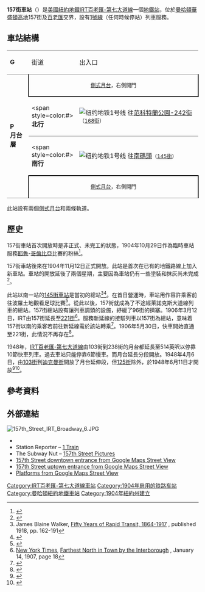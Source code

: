 {{noteTA
|1=zh-hans:终点站; zh-tw:終點站; zh-hk:總站;
|2=zh-hans:客运总站; zh-tw:客運總站; zh-hk:客運總站;
|3=zh-hans:大中央总站; zh-tw:大中央總站; zh-hk:大中央總站;
}}
{{Infobox NYCS
| name = 157街<br />{{lang|en|157th Street}}
| image = 157th Street IRT Broadway 2.JPG
| image_caption = 往242街方向月台南望
| bg_color = #E20F00
| address = 紐約州紐約市曼哈頓區西157街及百老匯
| borough = [[曼哈頓|曼哈頓]]
| locale = [[華盛頓高地|華盛頓高地]]
| coordinates = {{coord|40.834|N|73.944|W|display=inline,title|source:nlwiki}}
| division = IRT
| line = [[IRT百老匯-第七大道線|IRT百老匯-第七大道線]]
| service = Broadway-Seventh north
| connection = {{bus icon}} '''[[MTA區域巴士營運|NYCT巴士]]'''：M4、M5、Bx6
| platforms = 2個[[側式月台|側式月台]]
| tracks = 2條
| structure = 地下
| open_date = {{start date and age|1904|11|12}}
| wifi = yes
| code = 303
| passengers = 3,542,519<ref name="2016-rider">{{NYCS const|riderref}}</ref>
| pass_year = 2016
| pass_percent = 0.7
| rank = 145
| next_north = {{NYCS next | station=168街 | line=IRT百老匯-第七大道線 | service=Broadway-Seventh north}}
| next_south = {{NYCS next | type=普通 | line=IRT百老匯-第七大道線 | station=145街 | service=Broadway-Seventh north local}}<br>{{NYCS next | type=快速 | line=IRT百老匯-第七大道線 | station=96街 | service=Broadway–Seventh north express}}
| legend = {{NYCS infobox legend|alltimes}}
}}

'''157街車站'''（{{lang-en|157th Street station}}）是[[美國|美國]][[紐約地鐵|紐約地鐵]][[IRT百老匯-第七大道線|IRT百老匯-第七大道線]]一個[[地鐵站|地鐵站]]，位於[[曼哈頓|曼哈頓]][[華盛頓高地|華盛頓高地]]157街及[[百老匯|百老匯]]交界，設有[[紐約地鐵1號線|1號線]]（任何時候停站）列車服務。

== 車站結構 ==
{{Stack|float=right|
{{Routemap
|title=軌道配置圖
|title-bg=#{{NYCS color|1}}
|style=float:right;margin-left:10px;margin-top:10px;
|legend =track
|map=
utSTR!~MFADEg\utSTR!~MFADEg ~~ ~~ ~~往[[168街車站|168街]]
utSTRf\utSTRg
utSTR+BSr\utSTR+BSl
utSTR+BSr\utSTR+BSl
utSTR+BSr\utSTR+BSl
utSTR+BSr\utSTR+BSl
utSTRf\utSTRg
utSTR!~MFADEf\utSTR!~MFADEf ~~ ~~ ~~往[[145街車站_(IRT百老匯-第七大道線)|145街]]
}}
}}
{|cellspacing=0 cellpadding=3
|style="border-top:solid 1px gray;" valign=top width=50|'''G'''
|style="border-top:solid 1px gray;" width=100 valign=top|街道
|style="border-top:solid 1px gray;" width=400 valign=top|出入口<br>{{NYCS Platform Layout access}}
|-
|style="border-top:solid 1px gray;border-bottom:solid 1px gray;" rowspan=5 valign=top|'''P<br>月台層'''
|style="border-top:solid 1px gray;border-right:solid 2px black;border-left:solid 2px black;border-bottom:solid 2px black;" colspan=2 align=center|<small>[[側式月台|側式月台]]，右側開門</small>
|-
|<span style=color:#{{NYCS color|red}}>'''北行'''</span>
|{{arrow|L}} [[File:NYCS-bull-trans-1.svg|纽约地铁1号线]] 往[[范科特蘭公園-242街車站|范科特蘭公園-242街]]<small>（[[168街車站|168街]]）</small>
|-
|style="border-top:solid 1px gray;"|<span style=color:#{{NYCS color|red}}>'''南行'''</span>
|style="border-top:solid 1px gray;"|{{arrow|R}} [[File:NYCS-bull-trans-1.svg|纽约地铁1号线]] 往[[南碼頭-白廳街車站|南碼頭]]<small>（[[145街車站_(IRT百老匯-第七大道線)|145街]]）</small>
|-
|style="border-top:solid 2px black;border-right:solid 2px black;border-left:solid 2px black;border-bottom:solid 1px gray;" colspan=2 align=center|<small>[[側式月台|側式月台]]，右側開門</small>
|}
此站設有兩個[[側式月台|側式月台]]和兩條軌道。

== 歷史 ==
157街車站首次開放時是非正式、未完工的狀態，1904年10月29日作為臨時車站服務[[耶魯大學|耶魯]]-[[哥倫比亞大學|哥倫比亞]]比賽的粉絲<ref>{{Cite book|url=https://books.google.com/books?id=LYSVd43vZwQC|title=Under the Sidewalks of New York: The Story of the Greatest Subway System in the World|last=Cudahy|first=Brian J.|date=1995-01-01|publisher=Fordham Univ Press|isbn=9780823216185|language=en}}</ref>。

157街車站後來在1904年11月12日正式開放。此站是首次在已有的地鐵路線上加入新車站。車站的開放延後了兩個星期，主要因為車站仍有一些塗裝和抹灰尚未完成<ref>{{Cite book|url=https://books.google.com/books?id=oJ5RAAAAYAAJ|title=Real Estate Record and Builders' Guide|date=1904-01-01|publisher=F. W. Dodge Corporation|language=en}}</ref>。

此站以南一站的[[145街車站_(IRT百老匯-第七大道線)|145街車站]]是當初的總站<ref>James Blaine Walker, [https://books.google.com/books?vid=OCLC03638541&id=lpEgAAAAMAAJ Fifty Years of Rapid Transit, 1864-1917] {{Wayback|url=https://books.google.com/books?vid=OCLC03638541&id=lpEgAAAAMAAJ |date=20190610095822 }}, published 1918, pp. 162-191</ref><ref name="HISTORY.com 1904">{{cite web|url=http://www.history.com/this-day-in-history/new-york-city-subway-opens|title=New York City subway opens - Oct 27, 1904|date=1904-10-27|website=HISTORY.com|accessdate=2015-10-25|archive-date=2010-03-07|archive-url=https://web.archive.org/web/20100307191545/http://www.history.com/this-day-in-history/new-york-city-subway-opens|dead-url=no}}</ref>。在首日營運時，車站用作容許乘客前往波羅土地觀看足球比賽<ref>{{cite news|title=Subway On East Side Will Be Opened Soon: New Switching Station on West Side Nearly ready, too Football Trains On Today|url=https://query.nytimes.com/mem/archive-free/pdf?res=9F02E7DC113BE631A25751C1A9679D946597D6CF|accessdate=19 August 2015|publisher=New York Times|date=November 12, 1904|archive-date=2017-04-11|archive-url=https://web.archive.org/web/20170411054058/https://query.nytimes.com/mem/archive-free/pdf?res=9F02E7DC113BE631A25751C1A9679D946597D6CF|dead-url=no}}</ref>。從此以後，157街就成為了不途經萊諾克斯大道線列車的總站。157街總站設有讓列車調頭的設施，紓緩了96街的擠塞。1906年3月12日，IRT由157街延長至[[221街車站_(IRT百老匯-第七大道線)|221街]]<ref name="225th2">[[New_York_Times|New York Times]], [https://select.nytimes.com/gst/abstract.html?res=F40817FE355417738DDDAD0994D9405B878CF1D3 Farthest North in Town by the Interborough] {{Wayback|url=https://select.nytimes.com/gst/abstract.html?res=F40817FE355417738DDDAD0994D9405B878CF1D3 |date=20140222175336 }}, January 14, 1907, page 18</ref>。服務新延線的接駁列車以157街為總站，意味着157街以南的乘客若前往新延線需於該站轉乘<ref>{{cite web|url=https://upload.wikimedia.org/wikipedia/commons/1/15/1906_IRT_map_north.png|title=<!-- empty -->|accessdate=2017-04-10|archive-date=2016-10-08|archive-url=https://web.archive.org/web/20161008185111/https://upload.wikimedia.org/wikipedia/commons/1/15/1906_IRT_map_north.png|dead-url=no}}</ref>。1906年5月30日，快車開始直通至221街，此情況不再存在<ref name=":0">{{Cite web|url=https://query.nytimes.com/mem/archive-free/pdf?res=9F00E3D9143DE733A25753C3A9639C946797D6CF|title=Express to 221st Street: Will Run In the Subway To-day–New 181st Street Station Ready.|last=|first=|date=|website=|publisher=|access-date=2016-09-01|archive-date=2016-09-14|archive-url=https://web.archive.org/web/20160914101444/http://query.nytimes.com/mem/archive-free/pdf?res=9F00E3D9143DE733A25753C3A9639C946797D6CF|dead-url=no}}</ref>。

1948年，[[IRT百老匯-第七大道線|IRT百老匯-第七大道線]]由103街到238街的月台都延長至514英呎以停靠10節快車列車。過去車站只能停靠6節慢車。而月台延長分段開放。1948年4月6日，由[[103街車站_(IRT百老匯-第七大道線)|103街]]到[[迪克曼街車站_(IRT百老匯-第七大道線)|迪克曼街]]開放了月台延伸段，但[[125街車站_(IRT百老匯-第七大道線)|125街]]除外，於1948年6月11日才開放<ref name="BOT-19492">{{Cite book|url=http://hdl.handle.net/2027/mdp.39015023094926|title=Report for the three and one-half years ending June 30, 1949.|date=1949|publisher=New York City Board of Transportation}}</ref><ref>{{Cite news|url=https://query.nytimes.com/gst/abstract.html?res=9F0CE4D7123EE03BBC4852DFB1668383659EDE|title=MORE LONG PLATFORMS; Five Subway Stations on IRT to Accommodate 10-Car Trains|date=1948-07-10|newspaper=The New York Times|issn=0362-4331|access-date=2016-03-27|archive-date=2016-04-08|archive-url=https://web.archive.org/web/20160408204234/http://query.nytimes.com/gst/abstract.html?res=9F0CE4D7123EE03BBC4852DFB1668383659EDE|dead-url=no}}</ref>。

== 參考資料 ==
{{Reflist}}

== 外部連結 ==
[[File:157th_Street_IRT_Broadway_6.JPG|thumb]]
{{commons category|position=left|157th Street (IRT Broadway – Seventh Avenue Line)}}
* {{NYCS ref|http://www.nycsubway.org/perl/stations?6:67|IRT West Side Line|157th Street}}
* Station Reporter – [https://web.archive.org/web/20141010102251/http://www.stationreporter.net/1train.htm 1 Train]
* The Subway Nut – [http://www.subwaynut.com/irt/157n1/index.php 157th Street Pictures]{{Wayback|url=http://www.subwaynut.com/irt/157n1/index.php |date=20170614020514 }}
* [https://maps.google.com/maps?ie=UTF8&ll=40.833846,-73.946571&spn=0.003815,0.013433&z=17&layer=c&cbll=40.834094,-73.944994&panoid=ZKHNCRzd_Q1S55MifErD4Q&cbp=12,315.68,,0,4.64 157th Street downtown entrance from Google Maps Street View]
* [https://maps.google.com/maps?ll=40.834033,-73.94478&spn=0.002849,0.009645&layer=c&cbll=40.834032,-73.944777&panoid=ZW30QAbdvRAoGhOgsGwhfQ&cbp=12,156.94,,0,2.33&t=m&z=17 157th Street uptown entrance from Google Maps Street View]
* [http://www.google.com/maps/@40.8342387,-73.9450796,3a,75y,173.95h,85.42t/data=!3m8!1e1!3m6!1s-93IyAEUuSMM%2FV5foqPopW4I%2FAAAAAAAAMn0%2FK16W5KOxTtQM6QDhcnRRJqqcntJMKAmRgCLIB!2e4!3e11!6s%2F%2Flh4.googleusercontent.com%2F-93IyAEUuSMM%2FV5foqPopW4I%2FAAAAAAAAMn0%2FK16W5KOxTtQM6QDhcnRRJqqcntJMKAmRgCLIB%2Fw203-h100-p-k-no%2F!7i9728!8i4864!4m3!8m2!3m1!1e1!6m1!1e1 Platforms from Google Maps Street View] {{Wayback|url=http://www.google.com/maps/@40.8342387,-73.9450796,3a,75y,173.95h,85.42t/data=!3m8!1e1!3m6!1s-93IyAEUuSMM%2FV5foqPopW4I%2FAAAAAAAAMn0%2FK16W5KOxTtQM6QDhcnRRJqqcntJMKAmRgCLIB!2e4!3e11!6s%2F%2Flh4.googleusercontent.com%2F-93IyAEUuSMM%2FV5foqPopW4I%2FAAAAAAAAMn0%2FK16W5KOxTtQM6QDhcnRRJqqcntJMKAmRgCLIB%2Fw203-h100-p-k-no%2F!7i9728!8i4864!4m3!8m2!3m1!1e1!6m1!1e1 |date=20201127172626 }}
{{纽约地铁1号线}}
{{DEFAULTSORT:157th Street}}
[[Category:IRT百老匯-第七大道線車站|Category:IRT百老匯-第七大道線車站]]
[[Category:1904年启用的铁路车站|Category:1904年启用的铁路车站]]
[[Category:曼哈頓紐約地鐵車站|Category:曼哈頓紐約地鐵車站]]
[[Category:1904年紐約州建立|Category:1904年紐約州建立]]